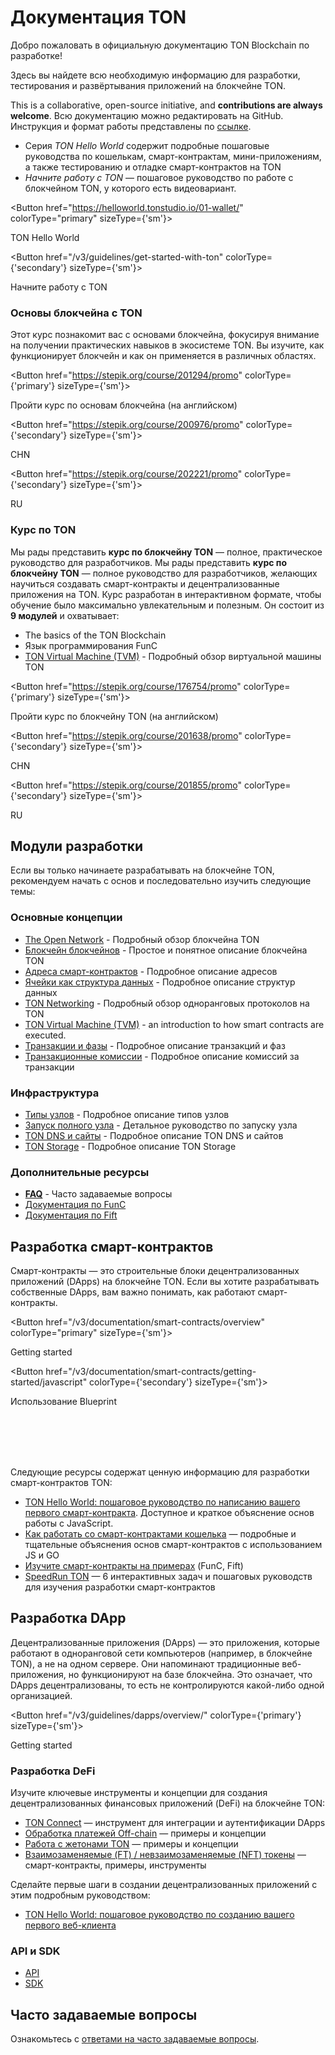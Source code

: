 

# Документация TON

Добро пожаловать в официальную документацию TON Blockchain по разработке!

Здесь вы найдете всю необходимую информацию для разработки, тестирования и развёртывания приложений на блокчейне TON.

This is a collaborative, open-source initiative, and **contributions are always welcome**. Всю документацию можно редактировать на GitHub. Инструкция и формат работы представлены по [ссылке](/v3/contribute).

- Серия _TON Hello World_ содержит подробные пошаговые руководства по кошелькам, смарт-контрактам, мини-приложениям, а также тестированию и отладке смарт-контрактов на TON
- _Начните работу с TON_ — пошаговое руководство по работе с блокчейном TON, у которого есть видеовариант.

<Button href="https://helloworld.tonstudio.io/01-wallet/"
        colorType="primary" sizeType={'sm'}>

TON Hello World

</Button>

<Button href="/v3/guidelines/get-started-with-ton" colorType={'secondary'} sizeType={'sm'}>

Начните работу с TON

</Button>

### Основы блокчейна с TON

Этот курс познакомит вас с основами блокчейна, фокусируя внимание на получении практических навыков в экосистеме TON. Вы изучите, как функционирует блокчейн и как он применяется в различных областях.

<Button href="https://stepik.org/course/201294/promo"
        colorType={'primary'} sizeType={'sm'}>

Пройти курс по основам блокчейна (на английском)

</Button>

<Button href="https://stepik.org/course/200976/promo"
        colorType={'secondary'} sizeType={'sm'}>

CHN

</Button>

<Button href="https://stepik.org/course/202221/promo"
        colorType={'secondary'} sizeType={'sm'}>

RU

</Button>

### Курс по TON

Мы рады представить **курс по блокчейну TON** — полное, практическое руководство для разработчиков. Мы рады представить **курс по блокчейну TON** — полное руководство для разработчиков, желающих научиться создавать смарт-контракты и децентрализованные приложения на TON. Курс разработан в интерактивном формате, чтобы обучение было максимально увлекательным и полезным.
Он состоит из **9 модулей** и охватывает:

- The basics of the TON Blockchain
- Язык программирования FunC
- [TON Virtual Machine (TVM)](/v3/documentation/tvm/tvm-overview) - Подробный обзор виртуальной машины TON

<Button href="https://stepik.org/course/176754/promo"
        colorType={'primary'} sizeType={'sm'}>

Пройти курс по блокчейну TON (на английском)

</Button>

<Button href="https://stepik.org/course/201638/promo"
        colorType={'secondary'} sizeType={'sm'}>

CHN

</Button>

<Button href="https://stepik.org/course/201855/promo"
        colorType={'secondary'} sizeType={'sm'}>

RU

</Button>

## Модули разработки

Если вы только начинаете разрабатывать на блокчейне TON, рекомендуем начать с основ и последовательно изучить следующие темы:

### Основные концепции

- [The Open Network](/v3/concepts/dive-into-ton/introduction) - Подробный обзор блокчейна TON
- [Блокчейн блокчейнов](/v3/concepts/dive-into-ton/ton-blockchain/blockchain-of-blockchains) - Простое и понятное описание блокчейна TON
- [Адреса смарт-контрактов](/v3/documentation/smart-contracts/addresses) - Подробное описание адресов
- [Ячейки как структура данных](/v3/concepts/dive-into-ton/ton-blockchain/cells-as-data-storage) - Подробное описание структур данных
- [TON Networking](/v3/concepts/dive-into-ton/ton-blockchain/ton-networking) - Подробный обзор одноранговых протоколов на TON
- [TON Virtual Machine (TVM)](/v3/documentation/tvm/tvm-overview) - an introduction to how smart contracts are executed.
- [Транзакции и фазы](/v3/documentation/tvm/tvm-overview#transactions-and-phases) - Подробное описание транзакций и фаз
- [Транзакционные комиссии](/v3/documentation/smart-contracts/transaction-fees/fees) - Подробное описание комиссий за транзакции

### Инфраструктура

- [Типы узлов](/v3/documentation/infra/nodes/node-types) - Подробное описание типов узлов
- [Запуск полного узла](/v3/guidelines/nodes/running-nodes/full-node) - Детальное руководство по запуску узла
- [TON DNS и сайты](/v3/guidelines/web3/ton-dns/dns) - Подробное описание TON DNS и сайтов
- [TON Storage](/v3/guidelines/web3/ton-storage/storage-daemon) - Подробное описание TON Storage

### Дополнительные ресурсы

- [**FAQ**](/v3/documentation/faq) - Часто задаваемые вопросы
- [Документация по FunC](/v3/documentation/smart-contracts/func/overview)
- [Документация по Fift](/v3/documentation/smart-contracts/fift/overview)

## Разработка смарт-контрактов

Смарт-контракты — это строительные блоки децентрализованных приложений (DApps) на блокчейне TON.
Если вы хотите разрабатывать собственные DApps, вам важно понимать, как работают смарт-контракты.

<Button href="/v3/documentation/smart-contracts/overview"
        colorType="primary" sizeType={'sm'}>

Getting started

</Button>

<Button href="/v3/documentation/smart-contracts/getting-started/javascript" colorType={'secondary'} sizeType={'sm'}>

Использование Blueprint

</Button>

<br></br><br></br>

Следующие ресурсы содержат ценную информацию для разработки смарт-контрактов TON:

- [TON Hello World: пошаговое руководство по написанию вашего первого смарт-контракта](https://helloworld.tonstudio.io/02-contract/). Доступное и краткое объяснение основ работы с JavaScript.
- [Как работать со смарт-контрактами кошелька](/v3/guidelines/smart-contracts/howto/wallet) — подробные и тщательные объяснения основ смарт-контрактов с использованием JS и GO
- [Изучите смарт-контракты на примерах](/v3/documentation/smart-contracts/contracts-specs/examples) (FunC, Fift)
- [Speed ​​Run TON](/v3/documentation/smart-contracts/contracts-specs/examples) — 6 интерактивных задач и пошаговых руководств для изучения разработки смарт-контрактов

## Разработка DApp

Децентрализованные приложения (DApps) — это приложения, которые работают в одноранговой сети компьютеров (например, в блокчейне TON), а не на одном сервере.
Они напоминают традиционные веб-приложения, но функционируют на базе блокчейна. Это означает, что DApps децентрализованы, то есть не контролируются какой-либо одной организацией.

<Button href="/v3/guidelines/dapps/overview/" colorType={'primary'} sizeType={'sm'}>

Getting started

</Button>

### Разработка DeFi

Изучите ключевые инструменты и концепции для создания децентрализованных финансовых приложений (DeFi) на блокчейне TON:

- [TON Connect](/v3/guidelines/ton-connect/overview) — инструмент для интеграции и аутентификации DApps
- [Обработка платежей Off-chain](/v3/guidelines/dapps/asset-processing/payments-processing) — примеры и концепции
- [Работа с жетонами TON](/v3/guidelines/dapps/asset-processing/jettons) — примеры и концепции
- [Взаимозаменяемые (FT) / невзаимозаменяемые (NFT) токены](/v3/documentation/dapps/defi/tokens) — смарт-контракты, примеры, инструменты

Сделайте первые шаги в создании децентрализованных приложений с этим подробным руководством:

- [TON Hello World: пошаговое руководство по созданию вашего первого веб-клиента](https://helloworld.tonstudio.io/03-client/)

### API и SDK

- [API](/v3/guidelines/dapps/apis-sdks/api-types)
- [SDK](/v3/guidelines/dapps/apis-sdks/sdk)

## Часто задаваемые вопросы

Ознакомьтесь с [ответами на часто задаваемые вопросы](/v3/documentation/faq).

<Feedback />
